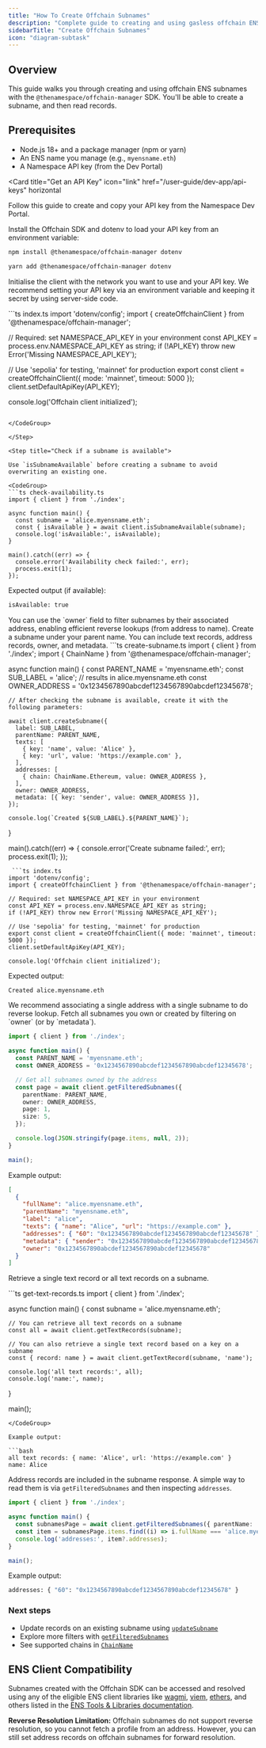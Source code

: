 ```yaml
---
title: "How To Create Offchain Subnames"
description: "Complete guide to creating and using gasless offchain ENS subnames with the Namespace Offchain Manager SDK."
sidebarTitle: "Create Offchain Subnames"
icon: "diagram-subtask"
---
```


## Overview

This guide walks you through creating and using offchain ENS subnames with the `@thenamespace/offchain-manager` SDK. You'll be able to create a subname, and then read records.

## Prerequisites

- Node.js 18+ and a package manager (npm or yarn)
- An ENS name you manage (e.g., `myensname.eth`)
- A Namespace API key (from the Dev Portal)

<Card
  title="Get an API Key"
  icon="link"
  href="/user-guide/dev-app/api-keys"
  horizontal
>
  Follow this guide to create and copy your API key from the Namespace Dev Portal.
</Card>

<Steps>
  <Step title="Install and initialize the SDK">

Install the Offchain SDK and dotenv to load your API key from an environment variable:

<Tabs>
  <Tab title="npm">

```bash
npm install @thenamespace/offchain-manager dotenv
```

  </Tab>
  <Tab title="yarn">

```bash
yarn add @thenamespace/offchain-manager dotenv
```

  </Tab>
</Tabs>

Initialise the client with the network you want to use and your API key. We recommend setting your API key via an environment variable and keeping it secret by using server-side code. 

<CodeGroup>
  ```ts index.ts
  import 'dotenv/config';
  import { createOffchainClient } from '@thenamespace/offchain-manager';

  // Required: set NAMESPACE_API_KEY in your environment
  const API_KEY = process.env.NAMESPACE_API_KEY as string;
  if (!API_KEY) throw new Error('Missing NAMESPACE_API_KEY');

  // Use 'sepolia' for testing, 'mainnet' for production
  export const client = createOffchainClient({ mode: 'mainnet', timeout: 5000 });
  client.setDefaultApiKey(API_KEY);

  console.log('Offchain client initialized');
  ```

</CodeGroup>

  </Step>

  <Step title="Check if a subname is available">

Use `isSubnameAvailable` before creating a subname to avoid overwriting an existing one.

<CodeGroup>
  ```ts check-availability.ts
  import { client } from './index';

  async function main() {
    const subname = 'alice.myensname.eth';
    const { isAvailable } = await client.isSubnameAvailable(subname);
    console.log('isAvailable:', isAvailable);
  }

  main().catch((err) => {
    console.error('Availability check failed:', err);
    process.exit(1);
  });
  ```
</CodeGroup>

Expected output (if available):

```bash
isAvailable: true
```

  </Step>

  <Step title="Create the subname with optional records">
<Tip>
You can use the `owner` field to filter subnames by their associated address, enabling efficient reverse lookups (from address to name).
</Tip>  
Create a subname under your parent name. You can include text records, address records, owner, and metadata.

<CodeGroup>
  ```ts create-subname.ts
  import { client } from './index';
  import { ChainName } from '@thenamespace/offchain-manager';

  async function main() {
    const PARENT_NAME = 'myensname.eth';
    const SUB_LABEL = 'alice'; // results in alice.myensname.eth
    const OWNER_ADDRESS = '0x1234567890abcdef1234567890abcdef12345678';

    // After checking the subname is available, create it with the following parameters:

    await client.createSubname({
      label: SUB_LABEL,
      parentName: PARENT_NAME,
      texts: [
        { key: 'name', value: 'Alice' },
        { key: 'url', value: 'https://example.com' },
      ],
      addresses: [
        { chain: ChainName.Ethereum, value: OWNER_ADDRESS },
      ],
      owner: OWNER_ADDRESS,
      metadata: [{ key: 'sender', value: OWNER_ADDRESS }],
    });

    console.log(`Created ${SUB_LABEL}.${PARENT_NAME}`);
  }

  main().catch((err) => {
    console.error('Create subname failed:', err);
    process.exit(1);
  });
  ```
   ```ts index.ts
  import 'dotenv/config';
  import { createOffchainClient } from '@thenamespace/offchain-manager';

  // Required: set NAMESPACE_API_KEY in your environment
  const API_KEY = process.env.NAMESPACE_API_KEY as string;
  if (!API_KEY) throw new Error('Missing NAMESPACE_API_KEY');

  // Use 'sepolia' for testing, 'mainnet' for production
  export const client = createOffchainClient({ mode: 'mainnet', timeout: 5000 });
  client.setDefaultApiKey(API_KEY);

  console.log('Offchain client initialized');
  ```

</CodeGroup>

Expected output:

```bash
Created alice.myensname.eth
```

  </Step>

  <Step title="Filter subnames by owner">

<Tip>
We recommend associating a single address with a single subname to do reverse lookup.
</Tip>  
Fetch all subnames you own or created by filtering on `owner` (or by `metadata`).

```ts
import { client } from './index';

async function main() {
  const PARENT_NAME = 'myensname.eth';
  const OWNER_ADDRESS = '0x1234567890abcdef1234567890abcdef12345678';

  // Get all subnames owned by the address
  const page = await client.getFilteredSubnames({
    parentName: PARENT_NAME,
    owner: OWNER_ADDRESS,
    page: 1,
    size: 5,
  });

  console.log(JSON.stringify(page.items, null, 2));
}

main();
```

Example output:

```json
[
  {
    "fullName": "alice.myensname.eth",
    "parentName": "myensname.eth",
    "label": "alice",
    "texts": { "name": "Alice", "url": "https://example.com" },
    "addresses": { "60": "0x1234567890abcdef1234567890abcdef12345678" },
    "metadata": { "sender": "0x1234567890abcdef1234567890abcdef12345678" },
    "owner": "0x1234567890abcdef1234567890abcdef12345678"
  }
]
```


  </Step>

  <Step title="Look up text records">

Retrieve a single text record or all text records on a subname.

<CodeGroup>
  ```ts get-text-records.ts
  import { client } from './index';

  async function main() {
    const subname = 'alice.myensname.eth';

    // You can retrieve all text records on a subname
    const all = await client.getTextRecords(subname);

    // You can also retrieve a single text record based on a key on a subname
    const { record: name } = await client.getTextRecord(subname, 'name');

    console.log('all text records:', all);
    console.log('name:', name);
  }

  main();
  ```
</CodeGroup>

Example output:

```bash
all text records: { name: 'Alice', url: 'https://example.com' }
name: Alice
```

  </Step>

  <Step title="Look up address records">

Address records are included in the subname response. A simple way to read them is via `getFilteredSubnames` and then inspecting `addresses`.

```ts
import { client } from './index';

async function main() {
  const subnamesPage = await client.getFilteredSubnames({ parentName: 'myensname.eth', labelSearch: 'alice' });
  const item = subnamesPage.items.find((i) => i.fullName === 'alice.myensname.eth');
  console.log('addresses:', item?.addresses);
}

main();
```

Example output:

```bash
addresses: { "60": "0x1234567890abcdef1234567890abcdef12345678" }
```

  </Step>
</Steps>

### Next steps

- Update records on an existing subname using [`updateSubname`](/developer-guide/sdks/offchain-sdk/create-update-subname)
- Explore more filters with [`getFilteredSubnames`](/developer-guide/sdks/offchain-sdk/get-filtered-subnames)
- See supported chains in [`ChainName`](/developer-guide/sdks/offchain-sdk/chainname)

## ENS Client Compatibility

Subnames created with the Offchain SDK can be accessed and resolved using any of the eligible ENS client libraries like [wagmi](https://wagmi.sh/), [viem](https://viem.sh//), [ethers](https://docs.ethers.org/v6/), and others listed in the [ENS Tools & Libraries documentation](https://docs.ens.domains/web/libraries/#libraries/).

<Note>
  <strong>Reverse Resolution Limitation:</strong> Offchain subnames do not support reverse resolution, so you cannot fetch a profile from an address. However, you can still set address records on offchain subnames for forward resolution.
</Note>